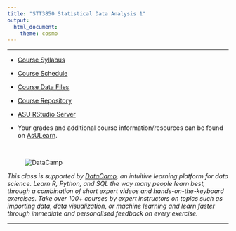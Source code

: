 ```yaml
---
title: "STT3850 Statistical Data Analysis 1"
output: 
  html_document: 
    theme: cosmo
---
```


<hr>

* [Course Syllabus](./SyllabusSchedule/STT3850F19Syllabus.html)

* [Course Schedule](./SyllabusSchedule/STT3850F19Schedule.html)

* [Course Data Files](https://stat-jet-asu.github.io/Datasets/DatasetList.html)

* [Course Repository](https://github.com/STAT-JET-ASU/StatisticalDataAnalysis1)

* [ASU RStudio Server](https://mathr.math.appstate.edu)

* Your grades and additional course information/resources can be found on [AsULearn](https://asulearn.appstate.edu/).

<br>

<figure><img src="./images/DataCamp125px.png" alt="DataCamp" align="left"></figure><br>

_This class is supported by [DataCamp](https://www.datacamp.com), an intuitive learning platform for data science. Learn R, Python, and SQL the way many people learn best, through a combination of short expert videos and hands-on-the-keyboard exercises. Take over 100+ courses by expert instructors on topics such as importing data, data visualization, or machine learning and learn faster through immediate and personalised feedback on every exercise._

<hr>